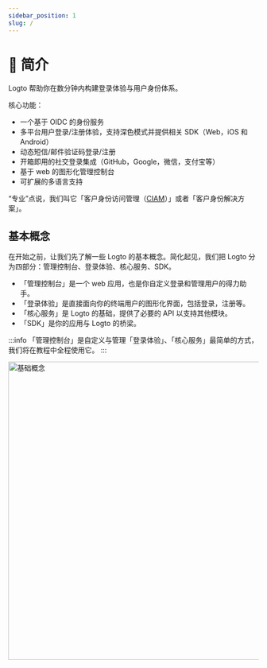 ```yaml
---
sidebar_position: 1
slug: /
---
```


# 💁 简介

Logto 帮助你在数分钟内构建登录体验与用户身份体系。

核心功能：

- 一个基于 OIDC 的身份服务
- 多平台用户登录/注册体验，支持深色模式并提供相关 SDK（Web，iOS 和 Android）
- 动态短信/邮件验证码登录/注册
- 开箱即用的社交登录集成（GitHub，Google，微信，支付宝等）
- 基于 web 的图形化管理控制台
- 可扩展的多语言支持

“专业”点说，我们叫它「客户身份访问管理（[CIAM](https://en.wikipedia.org/wiki/Customer_identity_access_management)）」或者「客户身份解决方案」。

## 基本概念

在开始之前，让我们先了解一些 Logto 的基本概念。简化起见，我们把 Logto 分为四部分：管理控制台、登录体验、核心服务、SDK。

- 「管理控制台」是一个 web 应用，也是你自定义登录和管理用户的得力助手。
- 「登录体验」是直接面向你的终端用户的图形化界面，包括登录，注册等。
- 「核心服务」是 Logto 的基础，提供了必要的 API 以支持其他模块。
- 「SDK」是你的应用与 Logto 的桥梁。

:::info
「管理控制台」是自定义与管理「登录体验」、「核心服务」最简单的方式，我们将在教程中全程使用它。
:::


<img src={basicConcepts} alt="基础概念" width="600px" />
